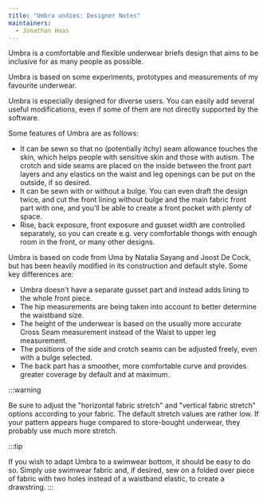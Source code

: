 ```yaml
---
title: "Umbra undies: Designer Notes"
maintainers:
  - Jonathan Haas
---
```


Umbra is a comfortable and flexible underwear briefs design that aims to be inclusive for as many people as possible.

Umbra is based on some experiments, prototypes and measurements of my favourite underwear.

Umbra is especially designed for diverse users. You can easily add several useful modifications, even if some of them are not directly supported by the software.

Some features of Umbra are as follows:

* It can be sewn so that no (potentially itchy) seam allowance touches the skin, which helps people with sensitive skin and those with autism. The crotch and side seams are placed on the inside between the front part layers and any elastics on the waist and leg openings can be put on the outside, if so desired.
* It can be sewn with or without a bulge. You can even draft the design twice, and cut the front lining without bulge and the main fabric front part with one, and you'll be able to create a front pocket with plenty of space.
* Rise, back exposure, front exposure and gusset width are controlled separately, so you can create e.g. very comfortable thongs with enough room in the front, or many other designs.

Umbra is based on code from Uma by Natalia Sayang and Joost De Cock, but has been heavily modified in its construction and default style.
Some key differences are:
* Umbra doesn't have a separate gusset part and instead adds lining to the whole front piece.
* The hip measurements are being taken into account to better determine the waistband size.
* The height of the underwear is based on the usually more accurate Cross Seam measurement instead of the Waist to upper leg measurement.
* The positions of the side and crotch seams can be adjusted freely, even with a bulge selected.
* The back part has a smoother, more comfortable curve and provides greater coverage by default and at maximum.

:::warning

Be sure to adjust the "horizontal fabric stretch" and "vertical fabric stretch" options according to your fabric. The default stretch values are rather low. If your pattern appears huge compared to store-bought underwear, they probably use much more stretch.
</Warning>

:::tip

  If you wish to adapt Umbra to a swimwear bottom, it should be easy to do so. Simply use swimwear fabric and, if desired, sew on a folded over piece of fabric with two holes instead of a waistband elastic, to create a drawstring.
:::
